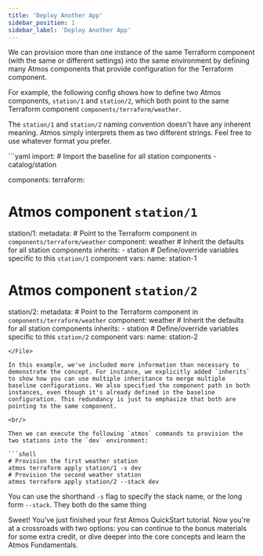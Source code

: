 ```yaml
---
title: 'Deploy Another App'
sidebar_position: 1
sidebar_label: 'Deploy Another App'
---
```


<Intro>
We can provision more than one instance of the same Terraform component (with the same or different settings)
into the same environment by defining many Atmos components that provide configuration for the Terraform component.
</Intro>

For example, the following config shows how to define two Atmos components, `station/1` and `station/2`, which both point to the same Terraform component `components/terraform/weather`.

<Note>The `station/1` and `station/2` naming convention doesn't have any inherent meaning. Atmos simply interprets them as two different strings. Feel free to use whatever format you prefer.</Note>

<File title="stacks/deploy/dev.yaml">
```yaml
import:
  # Import the baseline for all station components
  - catalog/station

components:
  terraform:
  # Atmos component `station/1`
  station/1:
    metadata:
    # Point to the Terraform component in `components/terraform/weather`
    component: weather
    # Inherit the defaults for all station components
    inherits:
      - station
    # Define/override variables specific to this `station/1` component
    vars:
      name: station-1

  # Atmos component `station/2`
  station/2:
    metadata:
    # Point to the Terraform component in `components/terraform/weather`
    component: weather
    # Inherit the defaults for all station components
    inherits:
      - station
    # Define/override variables specific to this `station/2` component
    vars:
      name: station-2
```
</File>

In this example, we've included more information than necessary to demonstrate the concept. For instance, we explicitly added `inherits` to show how you can use multiple inheritance to merge multiple baseline configurations. We also specified the component path in both instances, even though it's already defined in the baseline configuration. This redundancy is just to emphasize that both are pointing to the same component.

<br/>

Then we can execute the following `atmos` commands to provision the two stations into the `dev` environment:

```shell
# Provision the first weather station
atmos terraform apply station/1 -s dev
# Provision the second weather station
atmos terraform apply station/2 --stack dev
```
<Note>You can use the shorthand `-s` flag to specify the stack name, or the long form `--stack`. They both do the same thing</Note>

Sweet! You’ve just finished your first Atmos QuickStart tutorial. Now you're at a crossroads with two options: you can continue to the bonus materials for some extra credit, or dive deeper into the core concepts and learn the Atmos Fundamentals.
